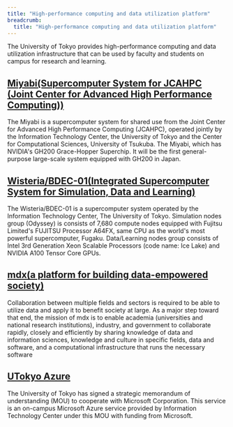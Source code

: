 ```yaml
---
title: "High-performance computing and data utilization platform"
breadcrumb:
  title: "High-performance computing and data utilization platform"
---
```


 The University of Tokyo provides high-performance computing and data utilization infrastructure that can be used by faculty and students on campus for research and learning.

## [Miyabi(Supercomputer System for JCAHPC (Joint Center for Advanced High Performance Computing))](https://www.cc.u-tokyo.ac.jp/en/supercomputer/miyabi/service/)
 The Miyabi is a supercomputer system for shared use from the Joint Center for Advanced High Performance Computing (JCAHPC), operated jointly by the Information Technology Center, the University of Tokyo and the Center for Computational Sciences, University of Tsukuba. The Miyabi, which has NVIDIA's GH200 Grace-Hopper Superchip. It will be the first general-purpose large-scale system equipped with GH200 in Japan.

## [Wisteria/BDEC-01(Integrated Supercomputer System for Simulation, Data and Learning)](https://www.cc.u-tokyo.ac.jp/en/supercomputer/wisteria/service/)
 The Wisteria/BDEC-01 is a supercomputer system operated by the Information Technology Center, The University of Tokyo. Simulation nodes group (Odyssey) is consists of 7,680 compute nodes equipped with Fujitsu Limited's FUJITSU Processor A64FX, same CPU as the world's most powerful supercomputer, Fugaku. Data/Learning nodes group consists of Intel 3rd Generation Xeon Scalable Processors (code name: Ice Lake) and NVIDIA A100 Tensor Core GPUs.

## [mdx(a platform for building data-empowered society)](https://mdx.jp/en/)
 Collaboration between multiple fields and sectors is required to be able to utilize data and apply it to benefit society at large. As a major step toward that end, the mission of mdx is to enable academia (universities and national research institutions), industry, and government to collaborate rapidly, closely and efficiently by sharing knowledge of data and information sciences, knowledge and culture in specific fields, data and software, and a computational infrastructure that runs the necessary software

## [UTokyo Azure](utokyo_azure/)
 The University of Tokyo has signed a strategic memorandum of understanding (MOU) to cooperate with Microsoft Corporation. This service is an on-campus Microsoft Azure service provided by Information Technology Center under this MOU with funding from Microsoft.
